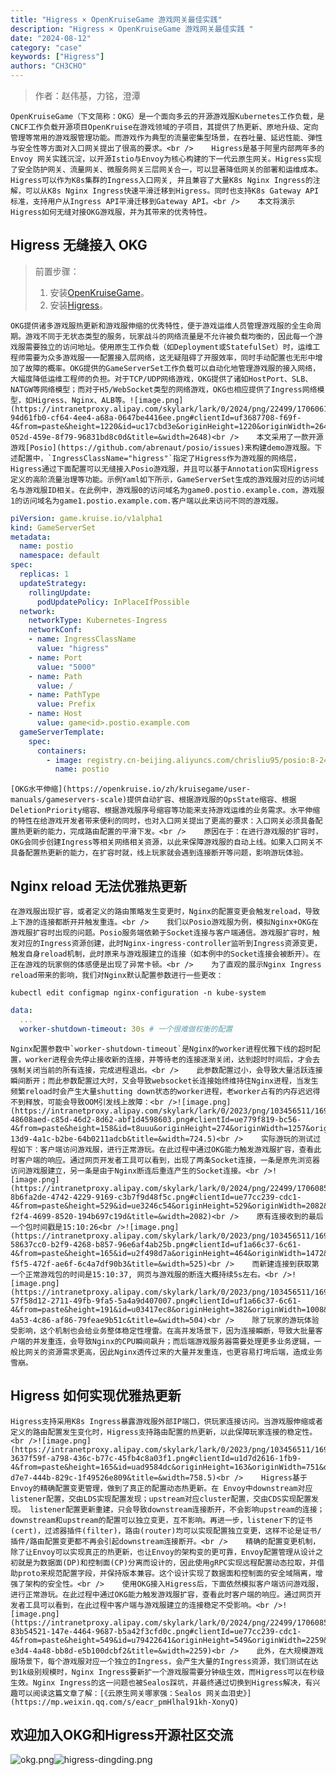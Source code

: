 ```yaml
---
title: "Higress × OpenKruiseGame 游戏网关最佳实践"
description: "Higress × OpenKruiseGame 游戏网关最佳实践 "
date: "2024-08-12"
category: "case"
keywords: ["Higress"]
authors: "CH3CHO"
---
```


> 作者：赵伟基，力铭，澄潭

    OpenKruiseGame（下文简称：OKG）是一个面向多云的开源游戏服Kubernetes工作负载，是CNCF工作负载开源项目OpenKruise在游戏领域的子项目，其提供了热更新、原地升级、定向管理等常用的游戏服管理功能。而游戏作为典型的流量密集型场景，在吞吐量、延迟性能、弹性与安全性等方面对入口网关提出了很高的要求。<br />    Higress是基于阿里内部两年多的 Envoy 网关实践沉淀，以开源Istio与Envoy为核心构建的下一代云原生网关。Higress实现了安全防护网关、流量网关、微服务网关三层网关合一，可以显著降低网关的部署和运维成本。Higress可以作为K8s集群的Ingress入口网关, 并且兼容了大量K8s Nginx Ingress的注解，可以从K8s Nginx Ingress快速平滑迁移到Higress。同时也支持K8s Gateway API标准，支持用户从Ingress API平滑迁移到Gateway API。<br />    本文将演示Higress如何无缝对接OKG游戏服，并为其带来的优秀特性。 
<a name="oTCff"></a>
## Higress 无缝接入 OKG
> 前置步骤：
> 1. 安装[OpenKruiseGame](https://openkruise.io/zh/kruisegame/installation/)。
> 2. 安装[Higress](https://higress.io/zh-cn/docs/user/quickstart)。

    OKG提供诸多游戏服热更新和游戏服伸缩的优秀特性，便于游戏运维人员管理游戏服的全生命周期。游戏不同于无状态类型的服务，玩家战斗的网络流量是不允许被负载均衡的，因此每一个游戏服需要独立的访问地址。使用原生工作负载（如Deployment或StatefulSet）时，运维工程师需要为众多游戏服一一配置接入层网络，这无疑阻碍了开服效率，同时手动配置也无形中增加了故障的概率。OKG提供的GameServerSet工作负载可以自动化地管理游戏服的接入网络，大幅度降低运维工程师的负担。对于TCP/UDP网络游戏，OKG提供了诸如HostPort、SLB、NATGW等网络模型；而对于H5/WebSocket类型的网络游戏，OKG也相应提供了Ingress网络模型，如Higress、Nginx、ALB等。![image.png](https://intranetproxy.alipay.com/skylark/lark/0/2024/png/22499/1706061269330-94d61fb0-cf64-4ee4-a68a-0647be4416ee.png#clientId=uf3687708-f69f-4&from=paste&height=1220&id=uc17cbd3e&originHeight=1220&originWidth=2648&originalType=binary&ratio=1&rotation=0&showTitle=false&size=182535&status=done&style=none&taskId=ubb8efab9-052d-459e-8f79-96831bd8c0d&title=&width=2648)<br />    本文采用了一款开源游戏[Posio](https://github.com/abrenaut/posio/issues)来构建demo游戏服。下述配置中，`IngressClassName="higress"`指定了Higress作为游戏服的网络层，Higress通过下面配置可以无缝接入Posio游戏服，并且可以基于Annotation实现Higress定义的高阶流量治理等功能。示例Yaml如下所示，GameServerSet生成的游戏服对应的访问域名与游戏服ID相关。在此例中，游戏服0的访问域名为game0.postio.example.com，游戏服1的访问域名为game1.postio.example.com.客户端以此来访问不同的游戏服。
```yaml
piVersion: game.kruise.io/v1alpha1
kind: GameServerSet
metadata:
  name: postio
  namespace: default
spec:
  replicas: 1
  updateStrategy:
    rollingUpdate:
      podUpdatePolicy: InPlaceIfPossible
  network:
    networkType: Kubernetes-Ingress
    networkConf:
    - name: IngressClassName
      value: "higress"
    - name: Port
      value: "5000"
    - name: Path
      value: /
    - name: PathType
      value: Prefix
    - name: Host
      value: game<id>.postio.example.com
  gameServerTemplate:
    spec:
      containers:
        - image: registry.cn-beijing.aliyuncs.com/chrisliu95/posio:8-24
          name: postio
```
    [OKG水平伸缩](https://openkruise.io/zh/kruisegame/user-manuals/gameservers-scale)提供自动扩容、根据游戏服的OpsState缩容、根据DeletionPriority缩容、根据游戏服序号缩容等功能来支持游戏运维的业务需求。水平伸缩的特性在给游戏开发者带来便利的同时，也对入口网关提出了更高的要求：入口网关必须具备配置热更新的能力，完成路由配置的平滑下发。<br />    原因在于：在进行游戏服的扩容时，OKG会同步创建Ingress等相关网络相关资源，以此来保障游戏服的自动上线。如果入口网关不具备配置热更新的能力，在扩容时就，线上玩家就会遇到连接断开等问题，影响游玩体验。
<a name="SjHlY"></a>
## Nginx reload 无法优雅热更新
    在游戏服出现扩容，或者定义的路由策略发生变更时，Nginx的配置变更会触发reload，导致上下游的连接都断开并触发重连。<br />    我们以Posio游戏服为例，模拟Nginx+OKG在游戏服扩容时出现的问题。Posio服务端依赖于Socket连接与客户端通信。游戏服扩容时，触发对应的Ingress资源创建，此时Nginx-ingress-controller监听到Ingress资源变更，触发自身reload机制，此时原来与游戏服建立的连接（如本例中的Socket连接会被断开）。在正在游戏的玩家侧的体感便是出现了异常卡顿。<br />    为了直观的展示Nginx Ingress reload带来的影响，我们对Nginx默认配置参数进行一些更改：
```shell
kubectl edit configmap nginx-configuration -n kube-system
```
```yaml
data:
  ...
  worker-shutdown-timeout: 30s # 一个很难做权衡的配置
```
    Nginx配置参数中`worker-shutdown-timeout`是Nginx的worker进程优雅下线的超时配置，worker进程会先停止接收新的连接，并等待老的连接逐渐关闭，达到超时时间后，才会去强制关闭当前的所有连接，完成进程退出。<br />    此参数配置过小，会导致大量活跃连接瞬间断开；而此参数配置过大时，又会导致websocket长连接始终维持住Nginx进程，当发生频繁reload时会产生大量shutting down状态的worker进程，老worker占有的内存迟迟得不到释放，可能会导致OOM引发线上故障：<br />![image.png](https://intranetproxy.alipay.com/skylark/lark/0/2023/png/103456511/1694058196429-48608aed-c85d-46d2-8d62-abf1d4598603.png#clientId=ue779f819-bc56-4&from=paste&height=158&id=t8uuu&originHeight=274&originWidth=1257&originalType=binary&ratio=2&rotation=0&showTitle=false&size=271402&status=done&style=none&taskId=uc96d1be5-13d9-4a1c-b2be-64b0211adcb&title=&width=724.5)<br />    实际游玩的测试过程如下：客户端访问游戏服，进行正常游玩。在此过程中通过OKG能力触发游戏服扩容，查看此时客户端的响应。通过网页开发者工具可以看到，出现了两条Socket连接，一条是原先浏览器访问游戏服建立，另一条是由于Nginx断连后重连产生的Socket连接。<br />![image.png](https://intranetproxy.alipay.com/skylark/lark/0/2024/png/22499/1706085941955-8b6fa2de-4742-4229-9169-c3b7f9d48f5c.png#clientId=ue77cc239-cdc1-4&from=paste&height=529&id=ue3246c54&originHeight=529&originWidth=2082&originalType=binary&ratio=1&rotation=0&showTitle=false&size=1281789&status=done&style=none&taskId=u29aadb13-f2f4-4699-8520-194b697c19d&title=&width=2082)<br />    原有连接收到的最后一个包时间戳是15:10:26<br />![image.png](https://intranetproxy.alipay.com/skylark/lark/0/2023/png/103456511/1694071352559-58637cc0-b2f9-4268-b857-96e6af4ab25b.png#clientId=uf1a66c37-6c61-4&from=paste&height=165&id=u2f498d7a&originHeight=464&originWidth=1472&originalType=binary&ratio=2&rotation=0&showTitle=false&size=1024135&status=done&style=none&taskId=ued2f8ac3-f5f5-472f-ae6f-6c4a7df90b3&title=&width=525)<br />    而新建连接到获取第一个正常游戏包的时间是15:10:37, 网页与游戏服的断连大概持续5s左右。<br />![image.png](https://intranetproxy.alipay.com/skylark/lark/0/2023/png/103456511/1694070743743-57f58d12-2711-49fb-9fa5-5a4a9d407007.png#clientId=uf1a66c37-6c61-4&from=paste&height=191&id=u03417ec8&originHeight=382&originWidth=1008&originalType=binary&ratio=2&rotation=0&showTitle=false&size=410907&status=done&style=none&taskId=ua1171843-4a53-4c86-af86-79feae9b51c&title=&width=504)<br />    除了玩家的游玩体验受影响，这个机制也会给业务整体稳定性埋雷。在高并发场景下，因为连接瞬断，导致大批量客户端的并发重连，会导致Nginx的CPU瞬间飙升；而后端游戏服务器需要处理更多业务逻辑，一般比网关的资源需求更高，因此Nginx透传过来的大量并发重连，也更容易打垮后端，造成业务雪崩。
<a name="xcJ8j"></a>
## Higress 如何实现优雅热更新
    Higress支持采用K8s Ingress暴露游戏服外部IP端口，供玩家连接访问。当游戏服伸缩或者定义的路由配置发生变化时，Higress支持路由配置的热更新，以此保障玩家连接的稳定性。<br />![image.png](https://intranetproxy.alipay.com/skylark/lark/0/2023/png/103456511/1694073822755-3637f59f-a798-436c-b77c-45fb4c8a03f1.png#clientId=u1d7d2616-1fb9-4&from=paste&height=165&id=uad9584dc&originHeight=163&originWidth=751&originalType=binary&ratio=2&rotation=0&showTitle=false&size=97672&status=done&style=none&taskId=u73087b63-d7e7-444b-829c-1f49526e809&title=&width=758.5)<br />    Higress基于Envoy的精确配置变更管理，做到了真正的配置动态热更新。在 Envoy中downstream对应listener配置，交由LDS实现配置发现；upstream对应cluster配置，交由CDS实现配置发现。 listener配置更新重建，只会导致downstream连接断开，不会影响upstream的连接； downstream和upstream的配置可以独立变更，互不影响。再进一步，listener下的证书(cert)，过滤器插件(filter)，路由(router)均可以实现配置独立变更，这样不论是证书/插件/路由配置变更都不再会引起downstream连接断开。<br />    精确的配置变更机制，除了让Envoy可以实现真正的热更新，也让Envoy的架构变的更可靠，Envoy配置管理从设计之初就是为数据面(DP)和控制面(CP)分离而设计的，因此使用gRPC实现远程配置动态拉取，并借助proto来规范配置字段，并保持版本兼容。这个设计实现了数据面和控制面的安全域隔离，增强了架构的安全性。<br />    使用OKG接入Higress后，下面依然模拟客户端访问游戏服，进行正常游玩。在此过程中通过OKG能力触发游戏服扩容，查看此时客户端的响应。通过网页开发者工具可以看到，在此过程中客户端与游戏服建立的连接稳定不受影响。<br />![image.png](https://intranetproxy.alipay.com/skylark/lark/0/2024/png/22499/1706085993388-83b54521-147e-4464-9687-b5a42f3cfd0c.png#clientId=ue77cc239-cdc1-4&from=paste&height=549&id=u79422641&originHeight=549&originWidth=2259&originalType=binary&ratio=1&rotation=0&showTitle=false&size=1435617&status=done&style=none&taskId=u5f80e20d-e3d4-4a48-bb8d-e5b100dcbf2&title=&width=2259)<br />    此外，在大规模游戏服场景下，每个游戏服对应一个独立的Ingress，会产生大量的Ingress资源，我们测试在达到1k级别规模时，Nginx Ingress要新扩一个游戏服需要分钟级生效，而Higress可以在秒级生效。Nginx Ingress的这一问题也被Sealos踩坑，并最终通过切换到Higress解决，有兴趣可以阅读这篇文章了解：[《云原生网关哪家强：Sealos 网关血泪史》](https://mp.weixin.qq.com/s/eacr_pmHlhal91kh-XonyQ)
<a name="yvpzb"></a>
## 欢迎加入OKG和Higress开源社区交流
![okg.png](https://intranetproxy.alipay.com/skylark/lark/0/2024/png/22499/1706065372656-2e74d026-2915-42c1-b1e1-18f2b8767805.png#clientId=u3accbc1b-baf2-4&from=drop&height=315&id=uac0ae143&originHeight=822&originWidth=864&originalType=binary&ratio=1&rotation=0&showTitle=false&size=81297&status=done&style=none&taskId=u192d7ed5-acfa-4d08-97a0-c8b01ee7265&title=&width=331)![higress-dingding.png](https://intranetproxy.alipay.com/skylark/lark/0/2024/png/22499/1706065385334-735d777e-3c64-489c-9028-9d8bd08dba58.png#clientId=u3accbc1b-baf2-4&from=drop&height=320&id=u72cd7497&originHeight=814&originWidth=864&originalType=binary&ratio=1&rotation=0&showTitle=false&size=81242&status=done&style=none&taskId=u6d7db51c-cf36-41f4-ba3a-5ef5dcde7b8&title=&width=340)

